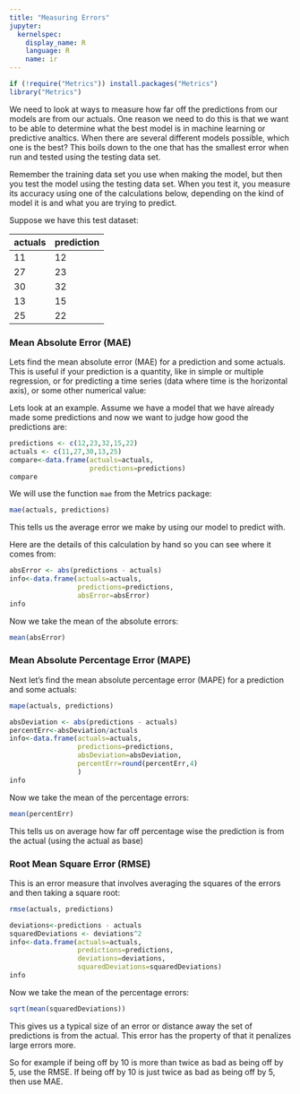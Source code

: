 ```yaml
---
title: "Measuring Errors"
jupyter:
  kernelspec:
    display_name: R
    language: R
    name: ir
---
```


```r
if (!require("Metrics")) install.packages("Metrics")
library("Metrics")
```

We need to look at ways to measure how far off the predictions from our models are from our actuals. One reason we need to do this is that we want to be able to determine what the best model is in machine learning or predictive analtics. When there are several different models possible, which one is the best? This boils down to the one that has the smallest error when run and tested using the testing data set. 

Remember the training data set you use when making the model, but then you test the model using the testing data set. When you test it, you measure its accuracy using one of the calculations below, depending on the kind of model it is and what you are trying to predict.

Suppose we have this test dataset:

| actuals | prediction | 
|---------|------------|
|     11  |     12     |
|     27  |     23     |
|     30  |     32     |
|     13  |     15     |
|     25  |     22     |

### Mean Absolute Error (MAE)

Lets find the mean absolute error (MAE) for a prediction and some actuals. This is useful if your prediction is a quantity, like in simple or multiple regression, or for predicting a time series (data where time is the horizontal axis), or some other numerical value:

Lets look at an example. Assume we have a model that we have already made some predictions and now we want to judge how good the predictions are:

```r
predictions <- c(12,23,32,15,22)
actuals <- c(11,27,30,13,25)
compare<-data.frame(actuals=actuals,
                    predictions=predictions)
compare
```

We will use the function `mae` from the Metrics package:

```r
mae(actuals, predictions)
```

This tells us the average error we make by using our model to predict with.   

Here are the details of this calculation by hand so you can see where it comes from:

```r
absError <- abs(predictions - actuals)
info<-data.frame(actuals=actuals,
                 predictions=predictions,
                 absError=absError)
info
```

Now we take the mean of the absolute errors:

```r
mean(absError)
```

### Mean Absolute Percentage Error (MAPE)

Next let's find the mean absolute percentage error (MAPE) for a prediction and some actuals:

```r
mape(actuals, predictions)
```

```r
absDeviation <- abs(predictions - actuals)
percentErr<-absDeviation/actuals
info<-data.frame(actuals=actuals,
                 predictions=predictions,
                 absDeviation=absDeviation,
                 percentErr=round(percentErr,4)
                 )
info
```

Now we take the mean of the percentage errors:

```r
mean(percentErr)
```

This tells us on average how far off percentage wise the prediction is from the actual (using the actual as base)

### Root Mean Square Error (RMSE)

This is an error measure that involves averaging the squares of the errors and then taking a square root: 


```r
rmse(actuals, predictions)
```

```r

deviations<-predictions - actuals
squaredDeviations <- deviations^2
info<-data.frame(actuals=actuals,
                 predictions=predictions,
                 deviations=deviations,
                 squaredDeviations=squaredDeviations)
info
```

Now we take the mean of the percentage errors:

```r
sqrt(mean(squaredDeviations))
```

This gives us a typical size of an error or distance away the set of predictions is from the actual. This error has the property of that it penalizes large errors more.

So for example if being off by 10 is more than twice as bad as being off by 5, use the RMSE. If being off by 10 is just twice as bad as being off by 5, then use MAE.

